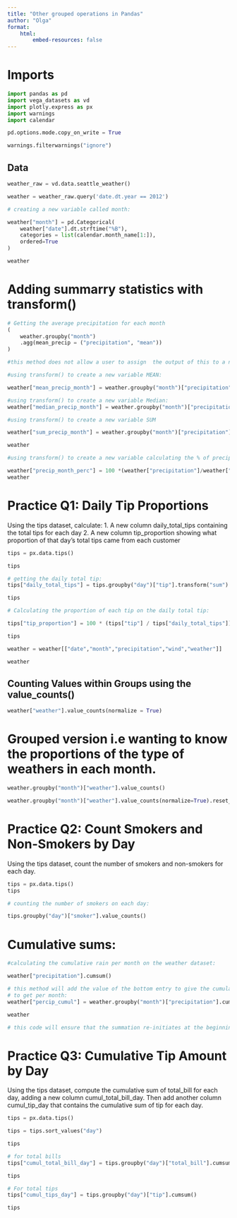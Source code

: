 ```yaml
---
title: "Other grouped operations in Pandas"
author: "Olga"
format: 
    html: 
        embed-resources: false
---
```


# Imports 

```python
import pandas as pd
import vega_datasets as vd
import plotly.express as px
import warnings
import calendar

pd.options.mode.copy_on_write = True

warnings.filterwarnings("ignore")
```

## Data 

```python
weather_raw = vd.data.seattle_weather()

weather = weather_raw.query('date.dt.year == 2012')

# creating a new variable called month: 

weather["month"] = pd.Categorical(
    weather["date"].dt.strftime("%B"),
    categories = list(calendar.month_name[1:]), 
    ordered=True
)

weather
```

# Adding summarry statistics with transform()


```python
# Getting the average precipitation for each month 
(
    weather.groupby("month")
    .agg(mean_precip = ("precipitation", "mean"))
)

#this method does not allow a user to assign  the output of this to a new variable to be appended in the df. 

```


```python
#using transform() to create a new variable MEAN:

weather["mean_precip_month"] = weather.groupby("month")["precipitation"].transform("mean")


```


```python
#using transform() to create a new variable Median: 
weather["median_precip_month"] = weather.groupby("month")["precipitation"].transform("median")

```


```python
#using transform() to create a new variable SUM

weather["sum_precip_month"] = weather.groupby("month")["precipitation"].transform("sum")

weather
```

```python
#using transform() to create a new variable calculating the % of precipitation 

weather["precip_month_perc"] = 100 *(weather["precipitation"]/weather["sum_precip_month"])
weather

```

# Practice Q1: Daily Tip Proportions
Using the tips dataset, calculate: 1. A new column daily_total_tips containing the total tips for each day 2. A new column tip_proportion showing what proportion of that day’s total tips came from each customer


```python

tips = px.data.tips()

tips
```


```python

# getting the daily total tip: 
tips["daily_total_tips"] = tips.groupby("day")["tip"].transform("sum")

tips
```


```python
# Calculating the proportion of each tip on the daily total tip:

tips["tip_proportion"] = 100 * (tips["tip"] / tips["daily_total_tips"])

tips
```


```python
weather = weather[["date","month","precipitation","wind","weather"]]

weather
```

## Counting Values within Groups using the value_counts()


```python
weather["weather"].value_counts(normalize = True)
```

# Grouped version i.e wanting to know the proportions of the type of weathers in each month.  


```python
weather.groupby("month")["weather"].value_counts()
```


```python
weather.groupby("month")["weather"].value_counts(normalize=True).reset_index()


```

# Practice Q2: Count Smokers and Non-Smokers by Day
Using the tips dataset, count the number of smokers and non-smokers for each day.



```python
tips = px.data.tips()
tips
```


```python
# counting the number of smokers on each day:

tips.groupby("day")["smoker"].value_counts()
```

# Cumulative sums: 

```python
#calculating the cumulative rain per month on the weather dataset: 

weather["precipitation"].cumsum()

# this method will add the value of the bottom entry to give the cumulative sum(like in excel).
# to get per month: 
weather["percip_cumul"] = weather.groupby("month")["precipitation"].cumsum()

weather

# this code will ensure that the summation re-initiates at the beginning of a new month. 
```

# Practice Q3: Cumulative Tip Amount by Day

Using the tips dataset, compute the cumulative sum of total_bill for each day, adding a new column cumul_total_bill_day. Then add another column cumul_tip_day that contains the cumulative sum of tip for each day.

```python
tips = px.data.tips()

tips = tips.sort_values("day")

tips
```
```python

# for total bills 
tips["cumul_total_bill_day"] = tips.groupby("day")["total_bill"].cumsum()

tips
```


```python

# For total tips
tips["cumul_tips_day"] = tips.groupby("day")["tip"].cumsum()

tips
```